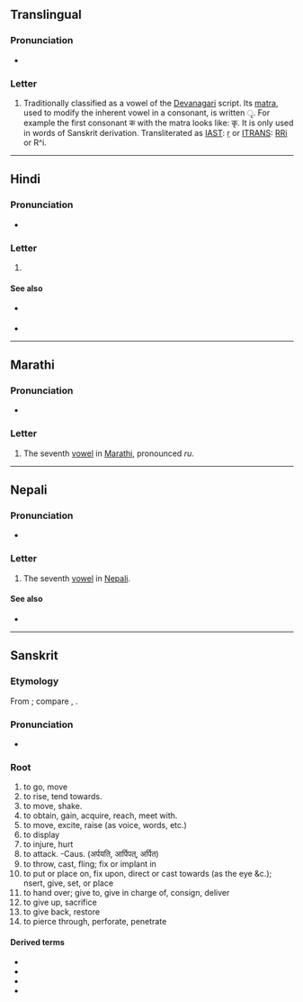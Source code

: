 {{also|र}}
{{character info}}
==Translingual==

===Pronunciation===
* {{IPA|mul|/ɻ̩/|/r/}}
<!--Hmm, I can't find the sources, but it's also pronounced just as ri though I'm not sure that's the right IPA-->

===Letter===
{{mul-Deva|ṛ}}

# Traditionally classified as a vowel of the [[Devanagari]] script. Its [[matra]], used to modify the inherent vowel in a consonant, is written &#x0943;. For example the first consonant क with the matra looks like: कृ. It is only used in words of Sanskrit derivation. Transliterated as [[w:IAST|IAST]]: [[ṛ]] or [[w:ITRANS|ITRANS]]: [[RRi]] or R^i.

----

==Hindi==

===Pronunciation===
* {{hi-IPA|रि}}

===Letter===
{{head|hi|letter}}

# {{n-g|the seventh [[vowel]] in [[Hindi]]}}

====See also====
* {{sense|matra}} {{l|hi|ृ}}
* {{list:Devanagari script letters/hi}}

----

==Marathi==

===Pronunciation===
* {{mr-IPA}}

===Letter===
{{head|mr|letter}}

# The seventh [[vowel]] in [[Marathi]], pronounced ''ru''.

----

==Nepali==

===Pronunciation===
* {{ne-IPA}}

===Letter===
{{head|ne|letter}}

# The seventh [[vowel]] in [[Nepali]].

====See also====
* {{list:Devanagari script letters/ne}}
----

==Sanskrit==

{{rfc|sa}}

===Etymology===
From {{der|sa|ine-pro|*h₃er-}}; compare {{m|sa|ऋणोति}}, {{m|sa|इयर्ति}}.

===Pronunciation===
* {{sa-IPA}}

===Root===
{{sa-root}}

# to go, move
# to rise, tend towards.
# to move, shake.
# to obtain, gain, acquire, reach, meet with.
# to move, excite, raise (as voice, words, etc.)
# to display
# to injure, hurt
# to attack. -Caus. (अर्पयति, आर्पिपत्, अर्पित)
# to throw, cast, fling; fix or implant in
# to put or place on, fix upon, direct or cast towards (as the eye &c.); nsert, give, set, or place
# to hand over; give to, give in charge of, consign, deliver
# to give up, sacrifice
# to give back, restore
# to pierce through, perforate, penetrate

====Derived terms====
* {{l|sa|इयर्ति}}
* {{l|sa|ऋच्छति}}
* {{l|sa|ऋणोति}}
* {{l|sa|ऋति}}